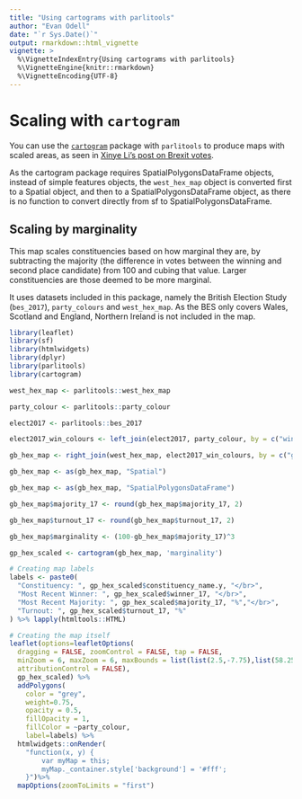 ```yaml
---
title: "Using cartograms with parlitools"
author: "Evan Odell"
date: "`r Sys.Date()`"
output: rmarkdown::html_vignette
vignette: >
  %\VignetteIndexEntry{Using cartograms with parlitools}
  %\VignetteEngine{knitr::rmarkdown}
  %\VignetteEncoding{UTF-8}
---
```


# Scaling with `cartogram`

You can use the [`cartogram`](https://CRAN.R-project.org/package=cartogram) package with `parlitools` to produce maps with scaled areas, as seen in [Xinye Li's post on Brexit votes](https://xinye1.github.io/projects/brexit-cartogram-leaflet/).

As the cartogram package requires SpatialPolygonsDataFrame objects, instead of simple features objects, the `west_hex_map` object is converted first to a Spatial object, and then to a SpatialPolygonsDataFrame object, as there is no function to convert directly from sf to SpatialPolygonsDataFrame.

## Scaling by marginality

This map scales constituencies based on how marginal they are, by subtracting the majority (the difference in votes between the winning and second place candidate) from 100 and cubing that value. Larger constituencies are those deemed to be more marginal.

It uses datasets included in this package, namely the British Election Study (`bes_2017`), `party_colours` and `west_hex_map`. As the BES only covers Wales, Scotland and England, Northern Ireland is not included in the map.

```r
library(leaflet)
library(sf)
library(htmlwidgets)
library(dplyr)
library(parlitools)
library(cartogram)

west_hex_map <- parlitools::west_hex_map

party_colour <- parlitools::party_colour

elect2017 <- parlitools::bes_2017

elect2017_win_colours <- left_join(elect2017, party_colour, by = c("winner_17" ="party_name")) #Join to current MP data

gb_hex_map <- right_join(west_hex_map, elect2017_win_colours, by = c("gss_code"="ons_const_id")) #Join colours to hexagon map

gb_hex_map <- as(gb_hex_map, "Spatial")

gb_hex_map <- as(gb_hex_map, "SpatialPolygonsDataFrame")

gb_hex_map$majority_17 <- round(gb_hex_map$majority_17, 2)

gb_hex_map$turnout_17 <- round(gb_hex_map$turnout_17, 2)

gb_hex_map$marginality <- (100-gb_hex_map$majority_17)^3

gp_hex_scaled <- cartogram(gb_hex_map, 'marginality')

# Creating map labels
labels <- paste0(
  "Constituency: ", gp_hex_scaled$constituency_name.y, "</br>",
  "Most Recent Winner: ", gp_hex_scaled$winner_17, "</br>",
  "Most Recent Majority: ", gp_hex_scaled$majority_17, "%","</br>",
  "Turnout: ", gp_hex_scaled$turnout_17, "%"
) %>% lapply(htmltools::HTML)

# Creating the map itself
leaflet(options=leafletOptions(
  dragging = FALSE, zoomControl = FALSE, tap = FALSE,
  minZoom = 6, maxZoom = 6, maxBounds = list(list(2.5,-7.75),list(58.25,50.0)),
  attributionControl = FALSE),
  gp_hex_scaled) %>%
  addPolygons(
    color = "grey",
    weight=0.75,
    opacity = 0.5,
    fillOpacity = 1,
    fillColor = ~party_colour,
    label=labels) %>% 
  htmlwidgets::onRender(
    "function(x, y) {
        var myMap = this;
        myMap._container.style['background'] = '#fff';
    }")%>% 
  mapOptions(zoomToLimits = "first")

```

